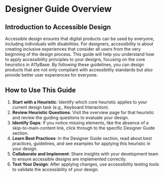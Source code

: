 # Designer Guide Overview

## Introduction to Accessible Design

Accessible design ensures that digital products can be used by everyone, including individuals with disabilities. For designers, accessibility is about creating inclusive experiences that consider all users from the very beginning of the design process. This guide will help you understand how to apply accessibility principles to your designs, focusing on the core heuristics in A11yBase. By following these guidelines, you can design products that are not only compliant with accessibility standards but also provide better user experiences for everyone.

## How to Use This Guide

1. **Start with a Heuristic**: Identify which core heuristic applies to your current design task (e.g., Keyboard Interaction).
2. **Review Heuristic Questions**: Visit the overview page for that heuristic and review the guiding questions to evaluate your design.
3. **Identify Gaps**: If you notice missing elements, like the absence of a skip-to-main-content link, click through to the specific Designer Guide section.
4. **Learn Best Practices**: In the Designer Guide section, read about best practices, guidelines, and see examples for applying this heuristic in your design.
5. **Collaborate and Implement**: Share insights with your development team to ensure accessible designs are implemented correctly.
6. **Test Your Design**: After applying changes, use accessibility testing tools to validate the accessibility of your design.


